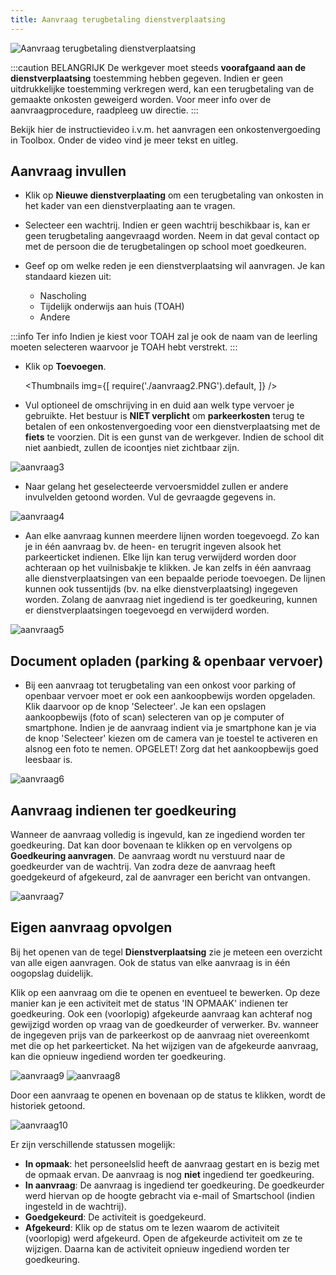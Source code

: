 ```yaml
---
title: Aanvraag terugbetaling dienstverplaatsing
---
```


![Aanvraag terugbetaling dienstverplaatsing](./aanvraag1.png)

:::caution BELANGRIJK
De werkgever moet steeds **voorafgaand aan de dienstverplaatsing** toestemming hebben gegeven. Indien er geen uitdrukkelijke toestemming verkregen werd, kan een terugbetaling van de gemaakte onkosten geweigerd worden. Voor meer info over de aanvraagprocedure, raadpleeg uw directie. 
:::

Bekijk hier de instructievideo i.v.m. het aanvragen een onkostenvergoeding in Toolbox. Onder de video vind je meer tekst en uitleg.

<Youtube url="https://www.youtube.com/embed/cC_gFFHqKAk"/>

## Aanvraag invullen

- Klik op **Nieuwe dienstverplaating** om een terugbetaling van onkosten in het kader van een dienstverplaating aan te vragen.

- Selecteer een wachtrij. Indien er geen wachtrij beschikbaar is, kan er geen terugbetaling aangevraagd worden. Neem in dat geval contact op met de persoon die de terugbetalingen op school moet goedkeuren. 

- Geef op om welke reden je een dienstverplaatsing wil aanvragen. Je kan standaard kiezen uit:
    - Nascholing
    - Tijdelijk onderwijs aan huis (TOAH)
    - Andere
    
:::info Ter info
Indien je kiest voor TOAH zal je ook de naam van de leerling moeten selecteren waarvoor je TOAH hebt verstrekt. 
:::

- Klik op **Toevoegen**.

    <Thumbnails img={[
    require('./aanvraag2.PNG').default, 
    ]} />

- Vul optioneel de omschrijving in en duid aan welk type vervoer je gebruikte. Het bestuur is **NIET verplicht** om **parkeerkosten** terug te betalen of een onkostenvergoeding voor een dienstverplaatsing met de **fiets** te voorzien. Dit is een gunst van de werkgever. Indien de school dit niet aanbiedt, zullen de icoontjes <LegacyAction img="onkosten.PNG"/> niet zichtbaar zijn.

 ![aanvraag3](./aanvraag3.PNG)

 - Naar gelang het geselecteerde vervoersmiddel zullen er andere invulvelden getoond worden. Vul de gevraagde gegevens in. 

 ![aanvraag4](./aanvraag4.PNG)

 - Aan elke aanvraag kunnen meerdere lijnen worden toegevoegd. Zo kan je in één aanvraag bv. de heen- en terugrit ingeven alsook het parkeerticket indienen. Elke lijn kan terug verwijderd worden door achteraan op het vuilnisbakje te klikken. Je kan zelfs in één aanvraag alle dienstverplaatsingen van een bepaalde periode toevoegen. De lijnen kunnen ook tussentijds (bv. na elke dienstverplaatsing) ingegeven worden. Zolang de aanvraag niet ingediend is ter goedkeuring, kunnen er dienstverplaatsingen toegevoegd en verwijderd worden. 

 ![aanvraag5](./aanvraag5.PNG)

## Document opladen (parking & openbaar vervoer)
- Bij een aanvraag tot terugbetaling van een onkost voor parking of openbaar vervoer moet er ook een aankoopbewijs worden opgeladen. Klik daarvoor op de knop 'Selecteer'. Je kan een opslagen aankoopbewijs (foto of scan) selecteren van op je computer of smartphone. Indien je de aanvraag indient via je smartphone kan je via de knop 'Selecteer' kiezen om de camera van je toestel te activeren en alsnog een foto te nemen. OPGELET! Zorg dat het aankoopbewijs goed leesbaar is.

![aanvraag6](./aanvraag6.png)

## Aanvraag indienen ter goedkeuring

Wanneer de aanvraag volledig is ingevuld, kan ze ingediend worden ter goedkeuring. Dat kan door bovenaan te klikken op <LegacyAction img="beheer.PNG"/> en vervolgens op **Goedkeuring aanvragen**. De aanvraag wordt nu verstuurd naar de goedkeurder van de wachtrij. Van zodra deze de aanvraag heeft goedgekeurd of afgekeurd, zal de aanvrager een bericht van ontvangen.   

![aanvraag7](./aanvraag7.png)

## Eigen aanvraag opvolgen
Bij het openen van de tegel **Dienstverplaatsing** zie je meteen een overzicht van alle eigen aanvragen. Ook de status van elke aanvraag is in één oogopslag duidelijk. 

Klik op een aanvraag om die te openen en eventueel te bewerken. Op deze manier kan je een activiteit met de status 'IN OPMAAK' indienen ter goedkeuring. Ook een (voorlopig) afgekeurde aanvraag kan achteraf nog gewijzigd worden op vraag van de goedkeurder of verwerker. Bv. wanneer de ingegeven prijs van de parkeerkost op de aanvraag niet overeenkomt met die op het parkeerticket. Na het wijzigen van de afgekeurde aanvraag, kan die opnieuw ingediend worden ter goedkeuring.

![aanvraag9](./aanvraag9.PNG)
![aanvraag8](./aanvraag8.PNG)

Door een aanvraag te openen en bovenaan op de status te klikken, wordt de historiek getoond. 

![aanvraag10](./aanvraag10.png)

Er zijn verschillende statussen mogelijk:
- **In opmaak**: het personeelslid heeft de aanvraag gestart en is bezig met de opmaak ervan. De aanvraag is nog **niet** ingediend ter goedkeuring.
- **In aanvraag**: De aanvraag is ingediend ter goedkeuring. De goedkeurder werd hiervan op de hoogte gebracht via e-mail of Smartschool (indien ingesteld in de wachtrij). 
- **Goedgekeurd**: De activiteit is goedgekeurd. 
- **Afgekeurd**: Klik op de status om te lezen waarom de activiteit (voorlopig) werd afgekeurd. Open de afgekeurde activiteit om ze te wijzigen. Daarna kan de activiteit opnieuw ingediend worden ter goedkeuring. 